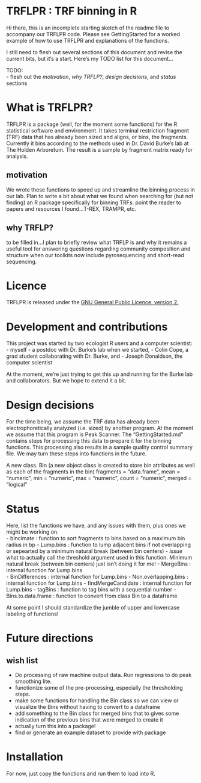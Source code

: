 TRFLPR : TRF binning in R
========================================================
Hi there, this is an incomplete starting sketch of the readme file to accompany our TRFLPR code. Please see GettingStarted for a worked example of how to use TRFLPR and explanations of the functions.  

I still need to flesh out several sections of this document and revise the current bits, but it's a start. Here's my TODO list for this document...  

TODO:  
 - flesh out the *motivation*, *why TRFLP?*, *design decisions*, and *status* sections

# What is TRFLPR?

TRFLPR is a package (well, for the moment some functions) for the R statistical software and environment. It   takes terminal restriction fragment (TRF) data that has already been sized and aligns, or bins, the fragments. Currently it bins according to the methods used in Dr. David Burke's lab at The Holden Arboretum. The result is a sample by fragment matrix ready for analysis.  

## motivation
We wrote these functions to speed up and streamline the binning process in our lab. Plan to write a bit about what we found when searching for (but not finding) an R package specifically for binning TRFs.  point the reader to papers and resources I found...T-REX, TRAMPR, etc.

## why TRFLP?
to be filled in...I plan to briefly review what TRFLP is and why it remains a useful tool for answering questions regarding community composition and structure when our toolkits now include pyrosequencing and short-read sequencing. 

# Licence
TRFLPR is released under the [GNU General Public Licence, version 2.](http://www.gnu.org/licenses/gpl-2.0.html)

# Development and contributions

This project was started by two ecologist R users and a computer scientist: 
 - myself - a postdoc with Dr. Burke's lab when we started,
 - Colin Cope, a grad student collaborating with Dr. Burke, and
 - Joseph Donaldson, the computer scientist

At the moment, we're just trying to get this up and running for the Burke lab and collaborators. But we hope to extend it a bit.

# Design decisions
For the time being, we assume the TRF data has already been electrophoretically analyzed (i.e. sized) by another program. At the moment we assume that this program is Peak Scanner. The "GettingStarted.md" contains steps for processing this data to prepare it for the binning functions. This processing also results in a sample quality control summary file. We may turn these steps into functions in the future.

A new class. Bin (a new object class is created to store bin attributes as well as each of the fragments in the bin) fragments = "data.frame", mean = "numeric", min = "numeric", max = "numeric", count = "numeric", merged = "logical"

# Status
Here, list the functions we have, and any issues with them, plus ones we might be working on.  
 - bincimate : function to sort fragments to bins based on a maximum bin radius in bp
 - Lump.bins : function to lump adjacent bins if not overlapping or sepearted by a minimum natural break (between bin centers)
  - *issue* what to actually call the threshold argument used in this function. Minimum natural break (between bin centers) just isn't doing it for me!
  - MergeBins : internal function for Lump.bins  
  - BinDifferences : internal function for Lump.bins
  - Non.overlapping.bins : internal function for Lump.bins
  - findMergeCandidate : internal function for Lump.bins
 - tagBins : function to tag bins with a sequential number 
 - Bins.to.data.frame : function to convert from class Bin to a dataframe

At some point I should standardize the jumble of upper and lowercase labeling of functions!

# Future directions
## wish list
 - Do processing of raw machine output data. Run regressions to do peak smoothing lite.
 - functionize some of the pre-processing, especially the thresholding steps.
 - make some functions for handling the Bin class so we can view or visualize the Bins without having to convert to a dataframe
 - add something to the Bin class for merged bins that to gives some indication of the previous bins that were merged to create it  
 - actually turn this into a package!  
 - find or generate an example dataset to provide with package   

# Installation
For now, just copy the functions and run them to load into R.

